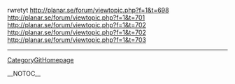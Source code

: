 rwretyt http://planar.se/forum/viewtopic.php?f=1&t=698 http://planar.se/forum/viewtopic.php?f=1&t=701 http://planar.se/forum/viewtopic.php?f=1&t=702 http://planar.se/forum/viewtopic.php?f=1&t=702 http://planar.se/forum/viewtopic.php?f=1&t=703
----
[[CategoryGitHomepage]]

__NOTOC__